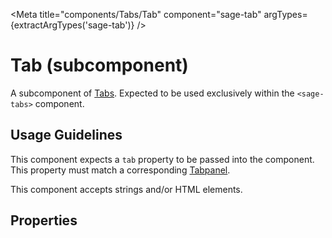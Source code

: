 


<Meta title="components/Tabs/Tab" component="sage-tab" argTypes={extractArgTypes('sage-tab')} />

# Tab (subcomponent)

A subcomponent of [Tabs](/docs/components-tabs--primary). Expected to be used exclusively within the `<sage-tabs>` component.

## Usage Guidelines

This component expects a `tab` property to be passed into the component. This property must match a corresponding [Tabpanel](/docs/components-tabs-tabpanel--default).

This component accepts strings and/or HTML elements.

## Properties

<ArgsTable of="sage-tab" />

<Canvas>
  <Story story={stories.Default} />
</Canvas>
